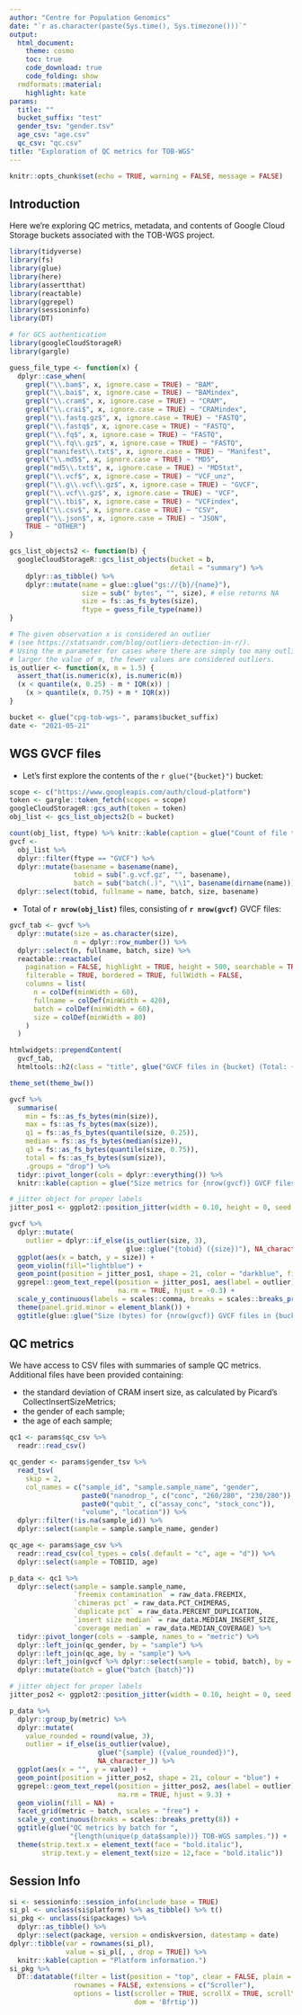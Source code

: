 ```yaml
---
author: "Centre for Population Genomics"
date: "`r as.character(paste(Sys.time(), Sys.timezone()))`"
output:
  html_document:
    theme: cosmo
    toc: true
    code_download: true
    code_folding: show
  rmdformats::material:
    highlight: kate
params:
  title: ""
  bucket_suffix: "test"
  gender_tsv: "gender.tsv"
  age_csv: "age.csv"
  qc_csv: "qc.csv"
title: "Exploration of QC metrics for TOB-WGS"
---
```


```r
knitr::opts_chunk$set(echo = TRUE, warning = FALSE, message = FALSE)
```

## Introduction

Here we're exploring QC metrics, metadata, and contents of Google Cloud Storage
buckets associated with the TOB-WGS project.

```r
library(tidyverse)
library(fs)
library(glue)
library(here)
library(assertthat)
library(reactable)
library(ggrepel)
library(sessioninfo)
library(DT)

# for GCS authentication
library(googleCloudStorageR)
library(gargle)
```

```r
guess_file_type <- function(x) {
  dplyr::case_when(
    grepl("\\.bam$", x, ignore.case = TRUE) ~ "BAM",
    grepl("\\.bai$", x, ignore.case = TRUE) ~ "BAMindex",
    grepl("\\.cram$", x, ignore.case = TRUE) ~ "CRAM",
    grepl("\\.crai$", x, ignore.case = TRUE) ~ "CRAMindex",
    grepl("\\.fastq.gz$", x, ignore.case = TRUE) ~ "FASTQ",
    grepl("\\.fastq$", x, ignore.case = TRUE) ~ "FASTQ",
    grepl("\\.fq$", x, ignore.case = TRUE) ~ "FASTQ",
    grepl("\\.fq\\.gz$", x, ignore.case = TRUE) ~ "FASTQ",
    grepl("manifest\\.txt$", x, ignore.case = TRUE) ~ "Manifest",
    grepl("\\.md5$", x, ignore.case = TRUE) ~ "MD5",
    grepl("md5\\.txt$", x, ignore.case = TRUE) ~ "MD5txt",
    grepl("\\.vcf$", x, ignore.case = TRUE) ~ "VCF_unz",
    grepl("\\.g\\.vcf\\.gz$", x, ignore.case = TRUE) ~ "GVCF",
    grepl("\\.vcf\\.gz$", x, ignore.case = TRUE) ~ "VCF",
    grepl("\\.tbi$", x, ignore.case = TRUE) ~ "VCFindex",
    grepl("\\.csv$", x, ignore.case = TRUE) ~ "CSV",
    grepl("\\.json$", x, ignore.case = TRUE) ~ "JSON",
    TRUE ~ "OTHER")
}

gcs_list_objects2 <- function(b) {
  googleCloudStorageR::gcs_list_objects(bucket = b,
                                        detail = "summary") %>%
    dplyr::as_tibble() %>%
    dplyr::mutate(name = glue::glue("gs://{b}/{name}"),
                  size = sub(" bytes", "", size), # else returns NA
                  size = fs::as_fs_bytes(size),
                  ftype = guess_file_type(name))
}

# The given observation x is considered an outlier
# (see https://statsandr.com/blog/outliers-detection-in-r/).
# Using the m parameter for cases where there are simply too many outliers; the
# larger the value of m, the fewer values are considered outliers.
is_outlier <- function(x, m = 1.5) {
  assert_that(is.numeric(x), is.numeric(m))
  (x < quantile(x, 0.25) - m * IQR(x)) |
    (x > quantile(x, 0.75) + m * IQR(x))
}
```


```r
bucket <- glue("cpg-tob-wgs-", params$bucket_suffix)
date <- "2021-05-21"
```

## WGS GVCF files

- Let's first explore the contents of the
  `r glue("{bucket}")` bucket:

```r
scope <- c("https://www.googleapis.com/auth/cloud-platform")
token <- gargle::token_fetch(scopes = scope)
googleCloudStorageR::gcs_auth(token = token)
obj_list <- gcs_list_objects2(b = bucket)
```


```r
count(obj_list, ftype) %>% knitr::kable(caption = glue("Count of file types in {bucket}."))
gvcf <-
  obj_list %>%
  dplyr::filter(ftype == "GVCF") %>%
  dplyr::mutate(basename = basename(name),
                tobid = sub(".g.vcf.gz", "", basename),
                batch = sub("batch(.)", "\\1", basename(dirname(name)))) %>%
  dplyr::select(tobid, fullname = name, batch, size, basename)
```

- Total of **`r nrow(obj_list)`** files, consisting of **`r nrow(gvcf)`**
  GVCF files:

```r
gvcf_tab <- gvcf %>%
  dplyr::mutate(size = as.character(size),
                n = dplyr::row_number()) %>%
  dplyr::select(n, fullname, batch, size) %>%
  reactable::reactable(
    pagination = FALSE, highlight = TRUE, height = 500, searchable = TRUE,
    filterable = TRUE, bordered = TRUE, fullWidth = FALSE,
    columns = list(
      n = colDef(minWidth = 60),
      fullname = colDef(minWidth = 420),
      batch = colDef(minWidth = 60),
      size = colDef(minWidth = 80)
    )
  )

htmlwidgets::prependContent(
  gvcf_tab,
  htmltools::h2(class = "title", glue("GVCF files in {bucket} (Total: {nrow(gvcf)})")))
```

```r
theme_set(theme_bw())

gvcf %>%
  summarise(
    min = fs::as_fs_bytes(min(size)),
    max = fs::as_fs_bytes(max(size)),
    q1 = fs::as_fs_bytes(quantile(size, 0.25)),
    median = fs::as_fs_bytes(median(size)),
    q3 = fs::as_fs_bytes(quantile(size, 0.75)),
    total = fs::as_fs_bytes(sum(size)),
    .groups = "drop") %>%
  tidyr::pivot_longer(cols = dplyr::everything()) %>%
  knitr::kable(caption = glue("Size metrics for {nrow(gvcf)} GVCF files in {bucket}."))

# jitter object for proper labels
jitter_pos1 <- ggplot2::position_jitter(width = 0.10, height = 0, seed = 321)

gvcf %>%
  dplyr::mutate(
    outlier = dplyr::if_else(is_outlier(size, 3),
                             glue::glue("{tobid} ({size})"), NA_character_)) %>%
  ggplot(aes(x = batch, y = size)) +
  geom_violin(fill="lightblue") +
  geom_point(position = jitter_pos1, shape = 21, color = "darkblue", fill = "red") +
  ggrepel::geom_text_repel(position = jitter_pos1, aes(label = outlier),
                           na.rm = TRUE, hjust = -0.3) +
  scale_y_continuous(labels = scales::comma, breaks = scales::breaks_pretty(10)) +
  theme(panel.grid.minor = element_blank()) +
  ggtitle(glue::glue("Size (bytes) for {nrow(gvcf)} GVCF files in {bucket}."))
```

## QC metrics

We have access to CSV files with summaries of sample QC metrics. Additional
files have been provided containing:

- the standard deviation of CRAM insert size, as calculated by Picard's
  CollectInsertSizeMetrics;
- the gender of each sample;
- the age of each sample;

```r
qc1 <- params$qc_csv %>% 
  readr::read_csv()

qc_gender <- params$gender_tsv %>% 
  read_tsv(
    skip = 2,
    col_names = c("sample_id", "sample.sample_name", "gender",
                  paste0("nanodrop_", c("conc", "260/280", "230/280")),
                  paste0("qubit_", c("assay_conc", "stock_conc")),
                  "volume", "location")) %>%
  dplyr::filter(!is.na(sample_id)) %>%
  dplyr::select(sample = sample.sample_name, gender)

qc_age <- params$age_csv %>%
  readr::read_csv(col_types = cols(.default = "c", age = "d")) %>%
  dplyr::select(sample = TOBIID, age)

p_data <- qc1 %>%
  dplyr::select(sample = sample.sample_name,
                `freemix contamination` = raw_data.FREEMIX,
                `chimeras pct` = raw_data.PCT_CHIMERAS,
                `duplicate pct` = raw_data.PERCENT_DUPLICATION,
                `insert size median` = raw_data.MEDIAN_INSERT_SIZE,
                `coverage median` = raw_data.MEDIAN_COVERAGE) %>%
  tidyr::pivot_longer(cols = -sample, names_to = "metric") %>%
  dplyr::left_join(qc_gender, by = "sample") %>%
  dplyr::left_join(qc_age, by = "sample") %>%
  dplyr::left_join(gvcf %>% dplyr::select(sample = tobid, batch), by = "sample") %>%
  dplyr::mutate(batch = glue("batch {batch}"))
```

```r
# jitter object for proper labels
jitter_pos2 <- ggplot2::position_jitter(width = 0.10, height = 0, seed = 321)

p_data %>%
  dplyr::group_by(metric) %>%
  dplyr::mutate(
    value_rounded = round(value, 3),
    outlier = if_else(is_outlier(value),
                      glue("{sample} ({value_rounded})"),
                      NA_character_)) %>%
  ggplot(aes(x = "", y = value)) +
  geom_point(position = jitter_pos2, shape = 21, colour = "blue") +
  ggrepel::geom_text_repel(position = jitter_pos2, aes(label = outlier),
                           na.rm = TRUE, hjust = 9.3) +
  geom_violin(fill = NA) +
  facet_grid(metric ~ batch, scales = "free") +
  scale_y_continuous(breaks = scales::breaks_pretty(8)) +
  ggtitle(glue("QC metrics by batch for ",
               "{length(unique(p_data$sample))} TOB-WGS samples.")) +
  theme(strip.text.x = element_text(face = "bold.italic"),
        strip.text.y = element_text(size = 12,face = "bold.italic"))
```

## Session Info

```r
si <- sessioninfo::session_info(include_base = TRUE)
si_pl <- unclass(si$platform) %>% as_tibble() %>% t()
si_pkg <- unclass(si$packages) %>%
  dplyr::as_tibble() %>%
  dplyr::select(package, version = ondiskversion, datestamp = date)
dplyr::tibble(var = rownames(si_pl),
              value = si_pl[, , drop = TRUE]) %>%
  knitr::kable(caption = "Platform information.")
si_pkg %>%
  DT::datatable(filter = list(position = "top", clear = FALSE, plain = TRUE),
                rownames = FALSE, extensions = c("Scroller"),
                options = list(scroller = TRUE, scrollX = TRUE, scrollY = 200,
                               dom = 'Bfrtip'))
```
